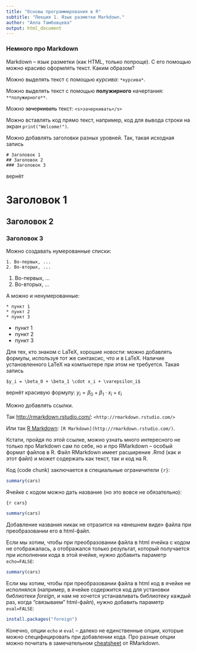 ```yaml
---
title: "Основы программирования в R"
subtitle: "Лекция 1. Язык разметки Markdown."
author: "Алла Тамбовцева"
output: html_document
---
```


### Немного про Markdown

Markdown -- язык разметки (как HTML, только попроще). С его помощью можно красиво оформлять текст. Каким образом?

Можно выделять текст с помощью *курсива*: `*курсива*`.

Можно выделять текст с помощью **полужирного** начертания: `**полужирного**`.

Можно <s>зачеркивать</s> текст: `<s>зачеркивать</s>`

Можно вставлять код прямо текст, например, код для вывода строки на экран `print("Welcome!")`.

Можно добавлять заголовки разных уровней. Так, такая исходная запись

```
# Заголовок 1
## Заголовок 2
### Заголовок 3
```

вернёт

# Заголовок 1
## Заголовок 2
### Заголовок 3

Можно создавать нумерованные списки:

```
1. Во-первых, ...
2. Во-вторых, ...
```

1. Во-первых, ...
2. Во-вторых, ...

А можно и ненумерованные:

```
* пункт 1
* пункт 2
* пункт 3
```

* пункт 1
* пункт 2
* пункт 3

Для тех, кто знаком с LaTeX, хорошие новости: можно добавлять формулы, используя тот же синтаксис, что и в LaTeX. Наличие установленного LaTeX на компьютере при этом не требуется. Такая запись

`$y_i = \beta_0 + \beta_1 \cdot x_i + \varepsilon_i$`

вернёт красивую формулу:
$y_i = \beta_0 + \beta_1 \cdot x_i + \varepsilon_i$

Можно добавлять ссылки. 

Так <http://rmarkdown.rstudio.com/>: `<http://rmarkdown.rstudio.com/>`

Или так [R Markdown](http://rmarkdown.rstudio.com/): `[R Markdown](http://rmarkdown.rstudio.com/)`.

Кстати, пройдя по этой ссылке, можно узнать много интересного не только про Markdown сам по себе, но и про RMarkdown -- особый формат файлов в R. Файл RMarkdown имеет расширение .Rmd (как и этот файл) и может содержать как текст, так и код на R.

Код (code chunk) заключается в специальные ограничители ````{r}````: 

```r
summary(cars)
```

Ячейке с кодом можно дать название (но это вовсе не обязательно):

```{r cars} ```

```r
summary(cars)
```

Добавление названия никак не отразится на «внешнем виде» файла при преобразовании его в html-файл.

Если мы хотим, чтобы при преобразовании файла в html ячейка с кодом не отображалась, а отображался только результат, который получается при исполнении кода в этой ячейке, нужно добавить параметр `echo=FALSE`:

```r
summary(cars)
```

Если мы хотим, чтобы при преобразовании файла в html код в ячейке не исполнялся (например, в ячейке содержится код для установки библиотеки *foreign*, и нам не хочется устанавливать библиотеку каждый раз, когда "связываем" html-файл), нужно добавить параметр `eval=FALSE`:

```r
install.packages("foreign")
```

Конечно, опции `echo` и `eval` -- далеко не единственные опции, которые можно специфицировать при добавлении кода. Про разные опции можно почитать в замечательном [cheatsheet](http://rmarkdown.rstudio.com/lesson-15.html) от RMarkdown.
